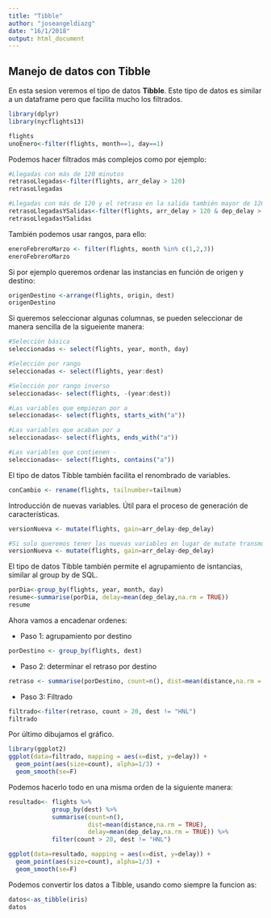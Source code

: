 ```yaml
---
title: "Tibble"
author: "joseangeldiazg"
date: "16/1/2018"
output: html_document
---
```


## Manejo de datos con Tibble


En esta sesion veremos el tipo de datos **Tibble**. Este tipo de datos es similar a un dataframe pero que facilita mucho los filtrados. 

```r
library(dplyr)
library(nycflights13)
```

```r
flights
unoEnero<-filter(flights, month==1, day==1)
```


Podemos hacer filtrados más complejos como por ejemplo:


```r
#Llegadas con más de 120 minutos
retrasoLlegadas<-filter(flights, arr_delay > 120)
retrasoLlegadas

#Llegadas con más de 120 y el retraso en la salida también mayor de 120
retrasoLlegadasYSalidas<-filter(flights, arr_delay > 120 & dep_delay > 120)
retrasoLlegadasYSalidas
```


También podemos usar rangos, para ello: 

```r
eneroFebreroMarzo <- filter(flights, month %in% c(1,2,3))
eneroFebreroMarzo
```


Si por ejemplo queremos ordenar las instancias en función de origen y destino:


```r
origenDestino <-arrange(flights, origin, dest)
origenDestino
```


Si queremos seleccionar algunas columnas, se pueden seleccionar de manera sencilla de la sigueiente manera:


```r
#Selección básica
seleccionadas <- select(flights, year, month, day)

#Selección por rango
seleccionadas <- select(flights, year:dest)

#Selección por rango inverso
seleccionadas<- select(flights, -(year:dest))

#Las variables que empiezan por a
seleccionadas<- select(flights, starts_with("a"))

#Las variables que acaban por a
seleccionadas<- select(flights, ends_with("a"))

#Las variables que contienen -
seleccionadas<- select(flights, contains("a"))
```


El tipo de datos Tibble también facilita el renombrado de variables.

```r
conCambio <- rename(flights, tailnumber=tailnum) 
```


Introducción de nuevas variables. Útil para el proceso de generación de características. 


```r
versionNueva <- mutate(flights, gain=arr_delay-dep_delay)

#Si solo queremos tener las nuevas variables en lugar de mutate transmutate
versionNueva <- mutate(flights, gain=arr_delay-dep_delay)
```


El tipo de datos Tibble también permite el agrupamiento de isntancias, similar al group by de SQL. 

```r
porDia<-group_by(flights, year, month, day)
resume<-summarise(porDia, delay=mean(dep_delay,na.rm = TRUE))
resume
```

Ahora vamos a encadenar ordenes:

- Paso 1: agrupamiento por destino

```r
porDestino <- group_by(flights, dest)
```

- Paso 2: determinar el retraso por destino

```r
retraso <- summarise(porDestino, count=n(), dist=mean(distance,na.rm = TRUE), delay=mean(dep_delay,na.rm = TRUE))
```


- Paso 3: Filtrado

```r
filtrado<-filter(retraso, count > 20, dest != "HNL")
filtrado
```

Por último dibujamos el gráfico.


```r
library(ggplot2)
ggplot(data=filtrado, mapping = aes(x=dist, y=delay)) + 
  geom_point(aes(size=count), alpha=1/3) +
  geom_smooth(se=F)
```

Podemos hacerlo todo en una misma orden de la siguiente manera:

```r
resultado<- flights %>%
            group_by(dest) %>%
            summarise(count=n(),
                      dist=mean(distance,na.rm = TRUE),
                      delay=mean(dep_delay,na.rm = TRUE)) %>%
            filter(count > 20, dest != "HNL")

ggplot(data=resultado, mapping = aes(x=dist, y=delay)) + 
  geom_point(aes(size=count), alpha=1/3) +
  geom_smooth(se=F)
```


Podemos convertir los datos a Tibble, usando como siempre la funcion as:

```r
datos<-as_tibble(iris)
datos
```